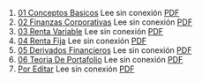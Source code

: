 1. [01 Conceptos Basicos](https://achalmaedison.netlify.app/finanzas/finanzas/2022-08-01-01-conceptos-basicos) Lee sin conexión [PDF](https://achalmaedison.netlify.app/finanzas/finanzas/2022-08-01-01-conceptos-basicos/index.pdf)
2. [02 Finanzas Corporativas](https://achalmaedison.netlify.app/finanzas/finanzas/2022-08-08-02-finanzas-corporativas) Lee sin conexión [PDF](https://achalmaedison.netlify.app/finanzas/finanzas/2022-08-08-02-finanzas-corporativas/index.pdf)
3. [03 Renta Variable](https://achalmaedison.netlify.app/finanzas/finanzas/2022-08-15-03-renta-variable) Lee sin conexión [PDF](https://achalmaedison.netlify.app/finanzas/finanzas/2022-08-15-03-renta-variable/index.pdf)
4. [04 Renta Fija](https://achalmaedison.netlify.app/finanzas/finanzas/2022-08-22-04-renta-fija) Lee sin conexión [PDF](https://achalmaedison.netlify.app/finanzas/finanzas/2022-08-22-04-renta-fija/index.pdf)
5. [05 Derivados Financieros](https://achalmaedison.netlify.app/finanzas/finanzas/2022-08-29-05-derivados-financieros) Lee sin conexión [PDF](https://achalmaedison.netlify.app/finanzas/finanzas/2022-08-29-05-derivados-financieros/index.pdf)
6. [06 Teoria De Portafolio](https://achalmaedison.netlify.app/finanzas/finanzas/2022-09-05-06-teoria-de-portafolio) Lee sin conexión [PDF](https://achalmaedison.netlify.app/finanzas/finanzas/2022-09-05-06-teoria-de-portafolio/index.pdf)
7. [Por Editar](https://achalmaedison.netlify.app/finanzas/finanzas/2024-03-31-por-editar) Lee sin conexión [PDF](https://achalmaedison.netlify.app/finanzas/finanzas/2024-03-31-por-editar/index.pdf)
